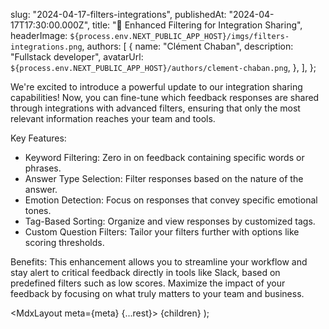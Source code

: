 
  slug: "2024-04-17-filters-integrations",
  publishedAt: "2024-04-17T17:30:00.000Z",
  title: "🎯 Enhanced Filtering for Integration Sharing",
  headerImage: `${process.env.NEXT_PUBLIC_APP_HOST}/imgs/filters-integrations.png`,
  authors: [
    {
      name: "Clément Chaban",
      description: "Fullstack developer",
      avatarUrl: `${process.env.NEXT_PUBLIC_APP_HOST}/authors/clement-chaban.png`,
    },
  ],
};

We're excited to introduce a powerful update to our integration sharing capabilities! Now, you can fine-tune which feedback responses are shared through integrations with advanced filters, ensuring that only the most relevant information reaches your team and tools.

Key Features:

- Keyword Filtering: Zero in on feedback containing specific words or phrases.
- Answer Type Selection: Filter responses based on the nature of the answer.
- Emotion Detection: Focus on responses that convey specific emotional tones.
- Tag-Based Sorting: Organize and view responses by customized tags.
- Custom Question Filters: Tailor your filters further with options like scoring thresholds.

Benefits: This enhancement allows you to streamline your workflow and stay alert to critical feedback directly in tools like Slack, based on predefined filters such as low scores. Maximize the impact of your feedback by focusing on what truly matters to your team and business.

  <MdxLayout meta={meta} {...rest}>
    {children}
  </MdxLayout>
);
